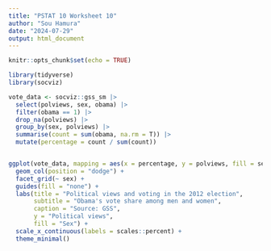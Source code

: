 ---
title: "PSTAT 10 Worksheet 10"
author: "Sou Hamura"
date: "2024-07-29"
output: html_document
---

```{r setup, include=FALSE}
knitr::opts_chunk$set(echo = TRUE)
```

```{r}
library(tidyverse)
library(socviz)
```

```{r}

vote_data <- socviz::gss_sm |>
  select(polviews, sex, obama) |>
  filter(obama == 1) |>
  drop_na(polviews) |>
  group_by(sex, polviews) |>
  summarise(count = sum(obama, na.rm = T)) |>
  mutate(percentage = count / sum(count))


ggplot(vote_data, mapping = aes(x = percentage, y = polviews, fill = sex)) +
  geom_col(position = "dodge") +
  facet_grid(~ sex) +
  guides(fill = "none") +
  labs(title = "Political views and voting in the 2012 election",
       subtitle = "Obama's vote share among men and women",
       caption = "Source: GSS",
       y = "Political views",
       fill = "Sex") +
  scale_x_continuous(labels = scales::percent) +
  theme_minimal()

```


